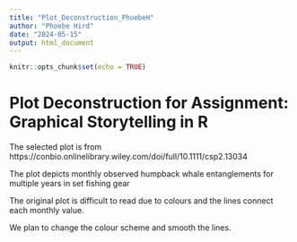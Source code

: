 ```yaml
---
title: "Plot_Deconstruction_PhoebeH"
author: "Phoebe Hird"
date: "2024-05-15"
output: html_document
---
```


```r
knitr::opts_chunk$set(echo = TRUE)
```

# Plot Deconstruction for Assignment: Graphical Storytelling in R 
The selected plot is from https://conbio.onlinelibrary.wiley.com/doi/full/10.1111/csp2.13034

The plot depicts monthly observed humpback whale entanglements for multiple years in set fishing gear 

The original plot is difficult to read due to colours and the lines connect each monthly value. 

We plan to change the colour scheme and smooth the lines. 



